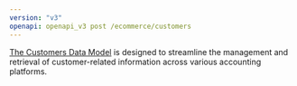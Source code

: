 ```yaml
---
version: "v3"
openapi: openapi_v3 post /ecommerce/customers
---
```


[The Customers Data Model](https://docs.rootfi.dev/api-reference/customers/overview) is designed to streamline the management and retrieval of customer-related information across various accounting platforms.
